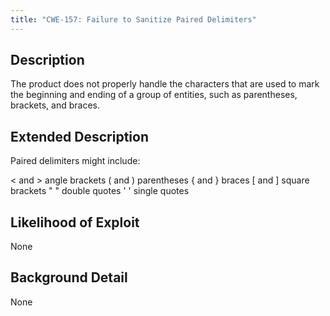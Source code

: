 ```yaml
---
title: "CWE-157: Failure to Sanitize Paired Delimiters"
---
```


## Description
The product does not properly handle the characters that are used to mark the beginning and ending of a group of entities, such as parentheses, brackets, and braces.

## Extended Description

Paired delimiters might include:

< and > angle brackets
( and ) parentheses
{ and } braces
[ and ] square brackets
" " double quotes
' ' single quotes



## Likelihood of Exploit
None

## Background Detail
None
        